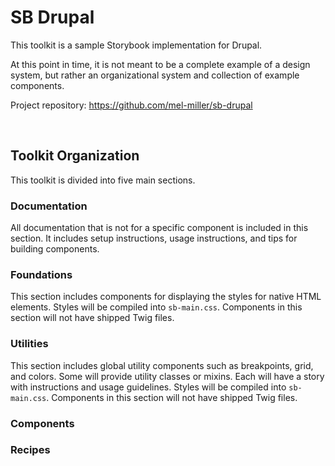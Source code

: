 <Meta title="Documentation/Introduction" />

# SB Drupal

This toolkit is a sample Storybook implementation for Drupal.

At this point in time, it is not meant to be a complete example of a design system, but rather an organizational system and collection of example components.

Project repository: https://github.com/mel-miller/sb-drupal

<br />

## Toolkit Organization

This toolkit is divided into five main sections.

### Documentation

All documentation that is not for a specific component is included in this section. It includes setup instructions, usage instructions, and tips for building components.

### Foundations

This section includes components for displaying the styles for native HTML elements. Styles will be compiled into `sb-main.css`. Components in this section will not have shipped Twig files.

### Utilities

This section includes global utility components such as breakpoints, grid, and colors. Some will provide utility classes or mixins. Each will have a story with instructions and usage guidelines. Styles will be compiled into `sb-main.css`. Components in this section will not have shipped Twig files.

### Components

### Recipes
